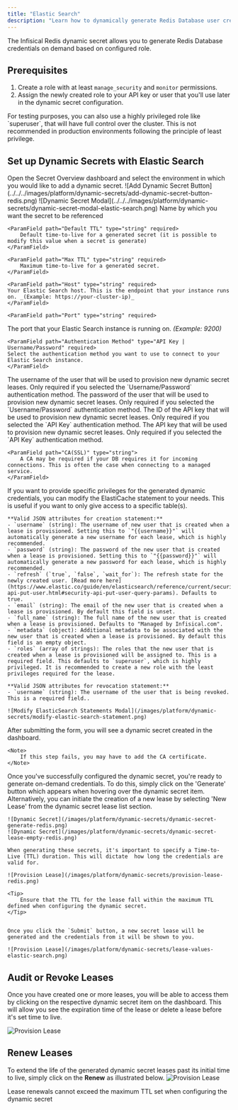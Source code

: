 ```yaml
---
title: "Elastic Search"
description: "Learn how to dynamically generate Redis Database user credentials."
---
```


The Infisical Redis dynamic secret allows you to generate Redis Database credentials on demand based on configured role.

## Prerequisites



1. Create a role with at least `manage_security` and `monitor` permissions.
2. Assign the newly created role to your API key or user that you'll use later in the dynamic secret configuration.

<Note>
  For testing purposes, you can also use a highly privileged role like `superuser`, that will have full control over the cluster. This is not recommended in production environments following the principle of least privilege.
</Note>

## Set up Dynamic Secrets with Elastic Search

<Steps>
  <Step title="Open Secret Overview Dashboard">
	Open the Secret Overview dashboard and select the environment in which you would like to add a dynamic secret.
  </Step>
  <Step title="Click on the 'Add Dynamic Secret' button">
	![Add Dynamic Secret Button](../../../images/platform/dynamic-secrets/add-dynamic-secret-button-redis.png)
  </Step>
  <Step title="Select 'Elastic Search'">
	![Dynamic Secret Modal](../../../images/platform/dynamic-secrets/dynamic-secret-modal-elastic-search.png)
  </Step>
  <Step title="Provide the inputs for dynamic secret parameters">
	<ParamField path="Secret Name" type="string" required>
		Name by which you want the secret to be referenced
	</ParamField>

	<ParamField path="Default TTL" type="string" required>
		Default time-to-live for a generated secret (it is possible to modify this value when a secret is generate)
	</ParamField>

	<ParamField path="Max TTL" type="string" required>
		Maximum time-to-live for a generated secret.
	</ParamField>

	<ParamField path="Host" type="string" required>
    Your Elastic Search host. This is the endpoint that your instance runs on. _(Example: https://your-cluster-ip)_
	</ParamField>

	<ParamField path="Port" type="string" required>
  The port that your Elastic Search instance is running on. _(Example: 9200)_
	</ParamField>

	<ParamField path="Authentication Method" type="API Key | Username/Password" required>
    Select the authentication method you want to use to connect to your Elastic Search instance.
	</ParamField>

  <ParamField path="Username" type="string" required>
    The username of the user that will be used to provision new dynamic secret leases. Only required if you selected the `Username/Password` authentication method.
	</ParamField>

  <ParamField path="Password" type="string" required>
    The password of the user that will be used to provision new dynamic secret leases. Only required if you selected the `Username/Password` authentication method.
  </ParamField>

  <ParamField path="API Key ID" required>
    The ID of the API key that will be used to provision new dynamic secret leases. Only required if you selected the `API Key` authentication method.
  </ParamField>

  <ParamField path="API Key" required>
    The API key that will be used to provision new dynamic secret leases. Only required if you selected the `API Key` authentication method.
  </ParamField>

	<ParamField path="CA(SSL)" type="string">
		A CA may be required if your DB requires it for incoming connections. This is often the case when connecting to a managed service.
	</ParamField>

  </Step>
  <Step title="(Optional) Modify ElastiCache Statements">
  	If you want to provide specific privileges for the generated dynamic credentials, you can modify the ElastiCache statement to your needs. This is useful if you want to only give access to a specific table(s).


    **Valid JSON attributes for creation statement:**
    - `username` (string): The username of new user that is created when a lease is provisioned. Setting this to `"{{username}}"` will automatically generate a new username for each lease, which is highly recommended.
    - `password` (string): The password of the new user that is created when a lease is provisioned. Setting this to `"{{password}}"` will automatically generate a new password for each lease, which is highly recommended.
    - `refresh` (`true`, `false`, `wait_for`): The refresh state for the newly created user. [Read more here](https://www.elastic.co/guide/en/elasticsearch/reference/current/security-api-put-user.html#security-api-put-user-query-params). Defaults to true.
    - `email` (string): The email of the new user that is created when a lease is provisioned. By default this field is unset.
    - `full_name` (string): The full name of the new user that is created when a lease is provisioned. Defaults to "Managed by Infisical.com".
    - `metadata` (object): Additional metadata to be associated with the new user that is created when a lease is provisioned. By default this field is an empty object.
    - `roles` (array of strings): The roles that the new user that is created when a lease is provisioned will be assigned to. This is a required field. This defaults to `superuser`, which is highly privileged. It is recommended to create a new role with the least privileges required for the lease.

    **Valid JSON attributes for revocation statement:**
    - `username` (string): The username of the user that is being revoked. This is a required field..

	![Modify ElasticSearch Statements Modal](/images/platform/dynamic-secrets/modify-elastic-search-statement.png)
  </Step>
  <Step title="Click `Submit`">
  	After submitting the form, you will see a dynamic secret created in the dashboard. 

	<Note>
		If this step fails, you may have to add the CA certificate. 
	</Note>

  </Step>
  <Step title="Generate dynamic secrets">
	Once you've successfully configured the dynamic secret, you're ready to generate on-demand credentials. 
	To do this, simply click on the 'Generate' button which appears when hovering over the dynamic secret item. 
	Alternatively, you can initiate the creation of a new lease by selecting 'New Lease' from the dynamic secret lease list section.

	![Dynamic Secret](/images/platform/dynamic-secrets/dynamic-secret-generate-redis.png)
	![Dynamic Secret](/images/platform/dynamic-secrets/dynamic-secret-lease-empty-redis.png)

	When generating these secrets, it's important to specify a Time-to-Live (TTL) duration. This will dictate  how long the credentials are valid for.

	![Provision Lease](/images/platform/dynamic-secrets/provision-lease-redis.png)

	<Tip>
		Ensure that the TTL for the lease fall within the maximum TTL defined when configuring the dynamic secret.
	</Tip>


	Once you click the `Submit` button, a new secret lease will be generated and the credentials from it will be shown to you. 

	![Provision Lease](/images/platform/dynamic-secrets/lease-values-elastic-search.png)
  </Step>
</Steps>

## Audit or Revoke Leases
Once you have created one or more leases, you will be able to access them by clicking on the respective dynamic secret item on the dashboard. 
This will allow you see the expiration time of the lease or delete a lease before it's set time to live.

![Provision Lease](/images/platform/dynamic-secrets/lease-data-redis.png)

## Renew Leases
To extend the life of the generated dynamic secret leases past its initial time to live, simply click on the **Renew** as illustrated below.
![Provision Lease](/images/platform/dynamic-secrets/dynamic-secret-lease-renew-redis.png)

<Warning>
	Lease renewals cannot exceed the maximum TTL set when configuring the dynamic secret
</Warning>
